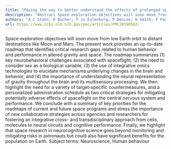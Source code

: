 ```yaml
---
title: "Paving the way to better understand the effects of prolonged spaceflight on operational performance and its neural bases"
description: "Abstract Space exploration objectives will soon move from low Earth orbit to distant destinations like Moon and Mars. The present work provides an up-to-date roadmap that identifies critical research ..."
authors: "A C Stahn; D Bucher; P zu Eulenburg; P Denise; N Smith; F Pagnini; O White"
url: https://www.ncbi.nlm.nih.gov/pmc/articles/PMC10390562/
---
```


Space exploration objectives will soon move from low Earth orbit to distant destinations like Moon and Mars. The present work provides an up-to-date roadmap that identifies critical research gaps related to human behavior and performance in altered gravity and space. The roadmap summarizes (1) key neurobehavioral challenges associated with spaceflight, (2) the need to consider sex as a biological variable, (3) the use of integrative omics technologies to elucidate mechanisms underlying changes in the brain and behavior, and (4) the importance of understanding the neural representation of gravity throughout the brain and its multisensory processing. We then highlight the need for a variety of target-specific countermeasures, and a personalized administration schedule as two critical strategies for mitigating potentially adverse effects of spaceflight on the central nervous system and performance. We conclude with a summary of key priorities for the roadmaps of current and future space programs and stress the importance of new collaborative strategies across agencies and researchers for fostering an integrative cross- and transdisciplinary approach from cells, molecules to neural circuits and cognitive performance. Finally, we highlight that space research in neurocognitive science goes beyond monitoring and mitigating risks in astronauts but could also have significant benefits for the population on Earth. Subject terms: Neuroscience, Human behaviour

